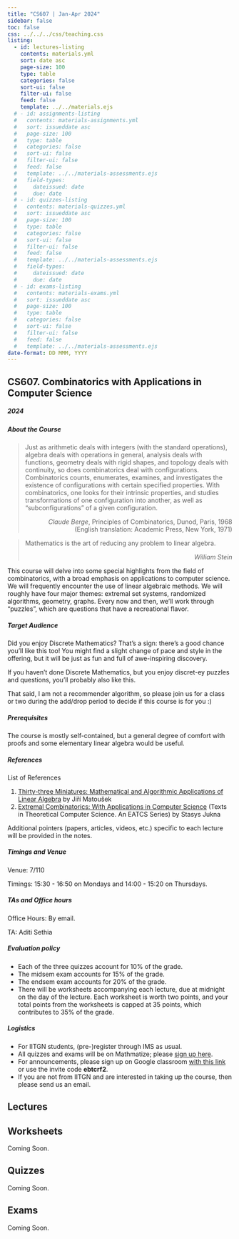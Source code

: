 ```yaml
---
title: "CS607 | Jan-Apr 2024"
sidebar: false
toc: false
css: ../../../css/teaching.css
listing:
  - id: lectures-listing
    contents: materials.yml
    sort: date asc
    page-size: 100
    type: table
    categories: false
    sort-ui: false
    filter-ui: false
    feed: false
    template: ../../materials.ejs
  # - id: assignments-listing
  #   contents: materials-assignments.yml
  #   sort: issueddate asc
  #   page-size: 100
  #   type: table
  #   categories: false
  #   sort-ui: false
  #   filter-ui: false
  #   feed: false
  #   template: ../../materials-assessments.ejs
  #   field-types: 
  #     dateissued: date
  #     due: date
  # - id: quizzes-listing
  #   contents: materials-quizzes.yml
  #   sort: issueddate asc
  #   page-size: 100
  #   type: table
  #   categories: false
  #   sort-ui: false
  #   filter-ui: false
  #   feed: false
  #   template: ../../materials-assessments.ejs
  #   field-types: 
  #     dateissued: date
  #     due: date
  # - id: exams-listing
  #   contents: materials-exams.yml
  #   sort: issueddate asc
  #   page-size: 100
  #   type: table
  #   categories: false
  #   sort-ui: false
  #   filter-ui: false
  #   feed: false
  #   template: ../../materials-assessments.ejs
date-format: DD MMM, YYYY
---
```



:::{.column-body-outset}

## CS607. Combinatorics with Applications in Computer Science

##### 2024

:::{.callout-note collapse="true" icon="false"}

##### About the Course

<blockquote>
Just as arithmetic deals with integers (with the standard operations), algebra deals with operations in general, analysis deals with functions, geometry deals with rigid shapes, and topology deals with continuity, so does combinatorics deal with configurations. Combinatorics counts, enumerates, examines, and investigates the existence of configurations with certain specified properties. With combinatorics, one looks for their intrinsic properties, and studies transformations of one configuration into another, as well as “subconfigurations” of a given configuration.

<p style="text-align:right;"><em>Claude Berge</em>, Principles of Combinatorics, Dunod, Paris, 1968 (English translation: Academic Press, New York, 1971)</p>
</blockquote>

<blockquote>
Mathematics is the art of reducing any problem to linear algebra.

<p style="text-align:right;"><em>William Stein</em></p>
</blockquote>

This course will delve into some special highlights from the field of combinatorics, with a broad emphasis on applications to computer science. We will frequently encounter the use of linear algebraic methods. We will roughly have four major themes: extremal set systems, randomized algorithms, geometry, graphs. Every now and then, we'll work through "puzzles", which are questions that have a recreational flavor.
:::

:::{.callout-note collapse="true" icon="false"}

##### Target Audience
Did you enjoy Discrete Mathematics? That's a sign: there's a good chance you'll like this too! You might find a slight change of pace and style in the offering, but it will be just as fun and full of awe-inspiring discovery. 

If you haven't done Discrete Mathematics, but you enjoy discret-ey puzzles and questions, you'll probably also like this. 

That said, I am not a recommender algorithm, so please join us for a class or two during the add/drop period to decide if this course is for you :)
:::

:::{.callout-tip collapse="true" icon="false"}

##### Prerequisites

The course is mostly self-contained, but a general degree of comfort with proofs and some elementary linear algebra would be useful.

:::

:::{.callout-tip collapse="true" icon="false"}

##### References

List of References

1. [Thirty-three Miniatures: Mathematical and Algorithmic Applications of Linear Algebra](https://kam.mff.cuni.cz/~matousek/stml-53-matousek-1.pdf) by Jiří Matoušek
2. [Extremal Combinatorics: With Applications in Computer Science](https://www.amazon.in/Extremal-Combinatorics-Applications-Computer-Theoretical/dp/3642173632) (Texts in Theoretical Computer Science. An EATCS Series) by Stasys Jukna

Additional pointers (papers, articles, videos, etc.) specific to each lecture will be provided in the notes.

:::

:::{.callout-caution collapse="true" icon="false"}

##### Timings and Venue

Venue: 7/110

Timings: 15:30 - 16:50 on Mondays and 14:00 - 15:20 on Thursdays.

:::
:::{.callout-caution collapse="true" icon="false"}

##### TAs and Office hours

Office Hours: By email.

TA: Aditi Sethia

:::

:::{.callout-important collapse="true" icon="false"}

##### Evaluation policy

- Each of the three quizzes account for 10% of the grade.
- The midsem exam accounts for 15% of the grade.
- The endsem exam accounts for 20% of the grade.
- There will be worksheets accompanying each lecture, due at midnight on the day of the lecture. Each worksheet is worth two points, and your total points from the worksheets is capped at 35 points, which contributes to 35% of the grade.
:::

:::{.callout-important collapse="true" icon="false"}

##### Logistics

- For IITGN students, (pre-)register through IMS as usual. 
- All quizzes and exams will be on Mathmatize; please [sign up here](https://mathmatize.com/c/753).
- For announcements, please sign up on Google classroom [with this link](https://classroom.google.com/c/NjQ2NjU0ODA2NzA3?cjc=ebtcrf2) or use the invite code **ebtcrf2**.
- If you are not from IITGN and are interested in taking up the course, then please send us an email.

:::

::: {.panel-tabset}

## Lectures

::: {#lectures-listing}
:::


## Worksheets

Coming Soon.

<!-- ::: {#assignments-listing}
::: -->

## Quizzes

Coming Soon.

<!-- ::: {#quizzes-listing}
::: -->

## Exams

Coming Soon.

<!-- ::: {#exams-listing}
::: -->

:::

:::


